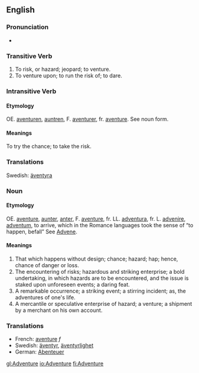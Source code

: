 ==English==
===Pronunciation===
*{{IPA|[ædˈv̥ɛntʃɚ] (GA)}}
===Transitive Verb===
# To risk, or hazard; jeopard; to venture.
# To venture upon; to run the risk of; to dare.


===Intransitive Verb===
====Etymology====
OE. [[aventuren]], [[auntren]], F. [[aventurer]], fr. [[aventure]].  See noun form.

====Meanings====
To try the chance; to take the risk.


===Translations===
Swedish: [[äventyra]]

===Noun===
====Etymology====
OE. [[aventure]], [[aunter]], [[anter]], F. [[aventure]], fr. LL. [[adventura]], fr. L. [[advenire]], [[adventum]], to arrive, which in the Romance languages took the  sense of &ldquo;to happen, befall&rdquo; See [[Advene]].
====Meanings====
# That which happens without design; chance; hazard; hap; hence, chance of danger or loss.
# The encountering of risks; hazardous and striking enterprise; a bold undertaking, in which hazards are to be encountered, and the issue is staked upon unforeseen events; a daring feat.
# A remarkable occurrence; a striking event; a stirring incident; as, the adventures of one's life.
# A mercantile or speculative enterprise of hazard; a venture; a shipment by a merchant on his own account.

===Translations===
*French: [[aventure]] ''f''
*Swedish: [[äventyr]], [[äventyrlighet]]
*German: [[Abenteuer]]

[[gl:Adventure]]
[[io:Adventure]]
[[fi:Adventure]]